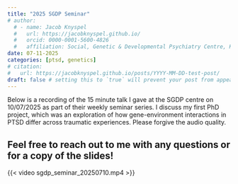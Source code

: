 ```yaml
---
title: "2025 SGDP Seminar"
# author:
  # - name: Jacob Knyspel
  #   url: https://jacobknyspel.github.io/
  #   orcid: 0000-0001-5600-4826
  #   affiliation: Social, Genetic & Developmental Psychiatry Centre, Kings College London
date: 07-11-2025
categories: [ptsd, genetics]
# citation: 
#   url: https://jacobknyspel.github.io/posts/YYYY-MM-DD-test-post/ 
draft: false # setting this to `true` will prevent your post from appearing on your listing page until you're ready!
---
```


Below is a recording of the 15 minute talk I gave at the SGDP centre on 10/07/2025 as part of their weekly seminar series. I discuss my first PhD project, which was an exploration of how gene-environment interactions in PTSD differ across traumatic experiences. Please forgive the audio quality.

::: callout-tip
## Feel free to reach out to me with any questions or for a copy of the slides!
:::

{{< video sgdp_seminar_20250710.mp4 >}}